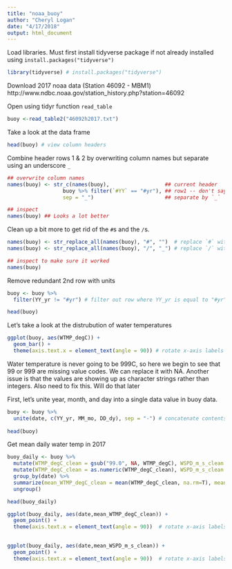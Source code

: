 ```yaml
---
title: "noaa_buoy"
author: "Cheryl Logan"
date: "4/17/2018"
output: html_document
---
```


Load libraries. Must first install tidyverse package if not already installed using `install.packages("tidyverse")`

```r
library(tidyverse) # install.packages("tidyverse")
```

Download 2017 noaa data (Station 46092 - MBM1)
http://www.ndbc.noaa.gov/station_history.php?station=46092

Open using tidyr function `read_table`

```r
buoy <-read_table2("46092h2017.txt")
```

Take a look at the data frame
```r
head(buoy) # view column headers
```


Combine header rows 1 & 2 by overwriting column names but separate using an underscore `_`
```r
## overwrite column names
names(buoy) <- str_c(names(buoy),                  ## current header
                  buoy %>% filter(`#YY` == "#yr"), ## row1 -- don't say buoy[1,] 
                  sep = "_")                       ## separate by `_`

## inspect
names(buoy) ## Looks a lot better
```
Clean up a bit more to get rid of the `#`s and the `/`s.

```r
names(buoy) <- str_replace_all(names(buoy), "#", "")  # replace `#` with nothing 
names(buoy) <- str_replace_all(names(buoy), "/", "_") # replace `/` with `_`

## inspect to make sure it worked
names(buoy)
```

Remove redundant 2nd row with units

```r
buoy <- buoy %>%
  filter(YY_yr != "#yr") # filter out row where YY_yr is equal to "#yr"

head(buoy)
```
Let's take a look at the distrubution of water temperatures

```r
ggplot(buoy, aes(WTMP_degC)) +
  geom_bar() +
  theme(axis.text.x = element_text(angle = 90)) # rotate x-axis labels 90 degrees
```


Water temperature is never going to be 999C, so here we begin to see that 99 or 999 are missing value codes. We can replace it with NA. Another issue is that the values are showing up as character strings rather than integers. Also need to fix this. Will do that later

First, let's unite year, month, and day into a single data value in buoy data.

```r
buoy <- buoy %>%
  unite(date, c(YY_yr, MM_mo, DD_dy), sep = "-") # concatenate contents of 3 columns into one column to join the two datasets using a unique ID
  
head(buoy)
```
Get mean daily water temp in 2017
```r
buoy_daily <- buoy %>%
  mutate(WTMP_degC_clean = gsub("99.0", NA, WTMP_degC), WSPD_m_s_clean = gsub("999.0", NA, WSPD_m_s)) %>% # make temp column numeric
  mutate(WTMP_degC_clean = as.numeric(WTMP_degC_clean), WSPD_m_s_clean = as.numeric(WSPD_m_s_clean)) %>%
  group_by(date) %>%
  summarize(mean_WTMP_degC_clean = mean(WTMP_degC_clean, na.rm=T), mean_WSPD_m_s_clean = mean(WSPD_m_s_clean, na.rm=T)) %>% # make
  ungroup()

head(buoy_daily)
```


```r
ggplot(buoy_daily, aes(date,mean_WTMP_degC_clean)) +
  geom_point() +
  theme(axis.text.x = element_text(angle = 90))  # rotate x-axis labels 90 degrees
  
```
```r
ggplot(buoy_daily, aes(date,mean_WSPD_m_s_clean)) +
  geom_point() +
  theme(axis.text.x = element_text(angle = 90))  # rotate x-axis labels 90 degrees
  
```